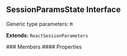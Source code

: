 ## SessionParamsState Interface

<a id="sessionparamsstate"></a>
<Info>
Generic type parameters: <code>M</code>
</Info>
<p><strong>Extends:</strong> <code>ReactSessionParameters</code></p>
### Members
#### Properties
<ResponseField>
<ResponseField name="join" type="boolean">

</ResponseField>
</ResponseField>